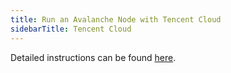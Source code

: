```yaml
---
title: Run an Avalanche Node with Tencent Cloud
sidebarTitle: Tencent Cloud
---
```

Detailed instructions can be found [here](https://www.tencentcloud.com/dynamic/insights/sample-article/100424).

